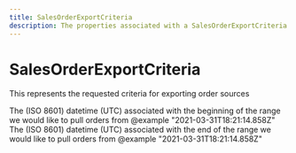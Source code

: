 ```yaml
---
title: SalesOrderExportCriteria
description: The properties associated with a SalesOrderExportCriteria
---
```


SalesOrderExportCriteria
===============================================
This represents the requested criteria for exporting order sources

<Reference>
  <Field name="from_date_time" type="string" nullable={true}>
    <Description>
      The (ISO 8601) datetime (UTC) associated with the beginning of the range we would like to pull orders from @example "2021-03-31T18:21:14.858Z"
    </Description>
  </Field>
  <Field name="to_date_time" type="string" nullable={true}>
    <Description>
      The (ISO 8601) datetime (UTC) associated with the end of the range we would like to pull orders from @example "2021-03-31T18:21:14.858Z"
    </Description>
  </Field>
</Reference>